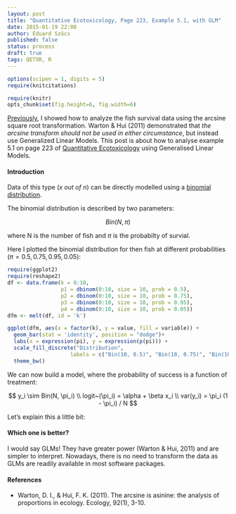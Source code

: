 ```yaml
---
layout: post
title: "Quantitative Ecotoxicology, Page 223, Example 5.1, with GLM"
date: 2015-01-19 22:08
author: Eduard Szöcs
published: false
status: process
draft: true
tags: QETXR, R
---
```

```r
options(scipen = 1, digits = 5)
require(knitcitations)
```
```r
require(knitr)
opts_chunk$set(fig.height=6, fig.width=6)
```

[Previously](http://edild.github.io/quant-ecotox20/), I showed how to analyze the fish survival data using the arcsine square root transformation.
Warton & Hui (2011) demonstrated that *the arcsine transform should not be used in either circumstance*, but instead use Generalized Linear Models.
This post is about how to analyse example 5.1 on page 223 of [Quantitative Ecotoxicology](http://www.crcpress.com/product/isbn/9781439835647) using Generalised Linear Models.


#### Introduction

Data of this type (*x out of n*) can be directly modelled using a [binomial distribution](http://en.wikipedia.org/wiki/Binomial_distribution).

The binomial distribution is described by two parameters:

$$Bin(N, \pi)$$

where N is the number of fish and $\pi$ is the probabilty of survial.


Here I plotted the binomial distribution for then fish at different probabilities ($\pi = 0.5, 0.75, 0.95, 0.05$):
```r
require(ggplot2)
require(reshape2)
df <- data.frame(k = 0:10, 
                 p1 = dbinom(0:10, size = 10, prob = 0.5),
                 p2 = dbinom(0:10, size = 10, prob = 0.75),
                 p3 = dbinom(0:10, size = 10, prob = 0.95),
                 p4 = dbinom(0:10, size = 10, prob = 0.05))
dfm <- melt(df, id = 'k')

ggplot(dfm, aes(x = factor(k), y = value, fill = variable)) +
  geom_bar(stat = 'identity', position = "dodge")+
  labs(x = expression(pi), y = expression(p(pi))) +
  scale_fill_discrete("Distribution", 
                    labels = c("Bin(10, 0.5)", "Bin(10, 0.75)", "Bin(10, 0.95)", "Bin(10, 0.05)")) +
  theme_bw()
```

We can now build a model, where the probability of success is a function of treatment:

$$  y_i \sim Bin(N, \pi_i) \\
  logit~(\pi_i) = \alpha + \beta x_i \\
  var(y_i) =  \pi_i (1 - \pi_i) / N $$
  
Let's explain this a little bit:


#### Which one is better?
I would say GLMs! They have greater power (Warton & Hui, 2011) and are simpler to interpret.
Nowadays, there is no need to transform the data as GLMs are readily available in most software packages.


#### References

* Warton, D. I., & Hui, F. K. (2011). The arcsine is asinine: the analysis of proportions in ecology. Ecology, 92(1), 3-10.
